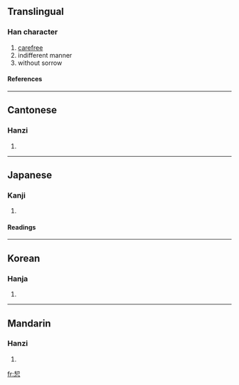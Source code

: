 ==Translingual==
===Han character===
{{Han char|rn=61|rad=心|as=06|sn=10|four=5733<sub>2</sub>|canj=手竹心 (QHP), X手竹心 (XQHP)}}
# [[carefree]]
# indifferent manner
# without sorrow
====References====
{{Han ref|kx=0384.280|dkj=10571|dj=0715.110|hdz=42289.050|uh=605D|ud=24669|bh=D17C|bd=53628}}
----
==Cantonese==
===Hanzi===
{{yue-hanzi|jyut=|y=aat3, gaat1}}
# {{defn|Cantonese}}
----
==Japanese==
===Kanji===
{{ja-kanji|grade=|rs=心06}}
# {{defn|Japanese}} 
====Readings====
{{ja-readings|on=[[かい]] (kai), [[かつ]] (katsu), [[けち]] (kechi)|kun=}}
----
==Korean==
===Hanja===
{{ko-hanja|hangeul=[[괄]], [[개]]|eumhun=|rv=gwal, gae|mr=kwal, kae|y=kwal, kay}}
# {{defn|Korean}}
----
==Mandarin==
===Hanzi===
{{cmn-hanzi|pin=[[jiá]] ([[jia2]])|wg=chia<sup>2</sup>}}
# {{defn|Mandarin}}

[[fr:恝]]